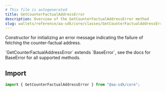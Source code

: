 ```yaml
---
# This file is autogenerated
title: GetCounterFactualAddressError
description: Overview of the GetCounterFactualAddressError method
slug: wallets/reference/aa-sdk/core/classes/GetCounterFactualAddressError/constructor
---
```


Constructor for initializing an error message indicating the failure of fetching the counter-factual address.

<Note>
  `GetCounterFactualAddressError` extends `BaseError`, see the docs for
  BaseError for all supported methods.
</Note>

## Import

```ts
import { GetCounterFactualAddressError } from "@aa-sdk/core";
```
